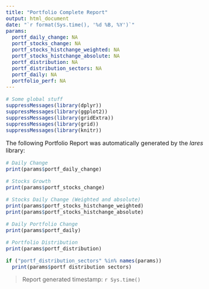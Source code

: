 ```yaml
---
title: "Portfolio Complete Report"
output: html_document
date: "`r format(Sys.time(), '%d %B, %Y')`"
params:
  portf_daily_change: NA
  portf_stocks_change: NA
  portf_stocks_histchange_weighted: NA
  portf_stocks_histchange_absolute: NA
  portf_distribution: NA
  portf_distribution_sectors: NA
  portf_daily: NA
  portfolio_perf: NA
---
```


<style type="text/css">
h1.title { font-size: 28px; color: DarkOrange;}
h1 { font-size: 24px;}
h2 { font-size: 20px;}
h3 { font-size: 18px;}
body { font-size: 16px;}
</style>

```r
# Some global stuff
suppressMessages(library(dplyr))
suppressMessages(library(ggplot2))
suppressMessages(library(gridExtra))
suppressMessages(library(grid))
suppressMessages(library(knitr))
```

The following Portfolio Report was automatically generated by the *lares* library:

```r
# Daily Change
print(params$portf_daily_change)
```

```r
# Stocks Growth
print(params$portf_stocks_change)
```

```r
# Stocks Daily Change (Weighted and absolute)
print(params$portf_stocks_histchange_weighted)
print(params$portf_stocks_histchange_absolute)
```

```r
# Daily Portfolio Change
print(params$portf_daily)
```

```r
# Portfolio Distribution
print(params$portf_distribution)
```

```r
if ("portf_distribution_sectors" %in% names(params)) 
  print(params$portf_distribution_sectors) 
```

> Report generated timestamp: `r Sys.time()`

